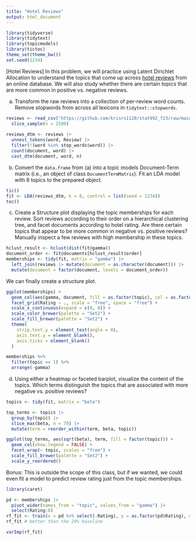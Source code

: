 ```yaml
---
title: "Hotel Reviews"
output: html_document
---
```


```r
library(tidyverse)
library(tidytext)
library(topicmodels)
library(tictoc)
theme_set(theme_bw())
set.seed(1234)
```
    
[Hotel Reviews] In this problem, we will practice using Latent Dirichlet
Allocation to understand the topics that come up across [hotel reviews](https://github.com/krisrs1128/stat479_s22/blob/main/_slides/week11/exercises/reviews.csv?raw=true) from an
online database. We will also study whether there are certain topics that are
more common in positive vs. negative reviews.

a. Transform the raw reviews into a collection of per-review word counts.
Remove stopwords from across all lexicons in `tidytext::stopwords`.

```r
reviews <- read_csv("https://github.com/krisrs1128/stat992_f23/raw/main/activities/week12/reviews.csv") |>
  slice_sample(n = 2500)
  
reviews_dtm <- reviews |>
  unnest_tokens(word, Review) |>
  filter(!(word %in% stop_words$word)) |>
  count(document, word) |>
  cast_dtm(document, word, n)
```

b. Convert the `data.frame` from (a) into a topic models Document-Term
matrix (i.e., an object of class `DocumentTermMatrix`). Fit an LDA model
with 8 topics to the prepared object.

```r
tic()
fit <- LDA(reviews_dtm, k = 8, control = list(seed = 1234))
toc()
```

c. Create a Structure plot displaying the topic memberships for each review.
Sort reviews according to their order on a hierarchical clustering tree, and
facet documents according to hotel rating. Are there certain topics that appear
to be more common in negative vs. positive reviews? Manually inspect a few
reviews with high membership in these topics.

```r
hclust_result <- hclust(dist(fit@gamma))
document_order <- fit@documents[hclust_result$order]
memberships <- tidy(fit, matrix = "gamma") |>
  left_join(reviews |> mutate(document = as.character(document))) |>
  mutate(document = factor(document, levels = document_order))
```

We can finally create a structure plot.

```r
ggplot(memberships) +
  geom_col(aes(gamma, document, fill = as.factor(topic), col = as.factor(topic))) +
  facet_grid(Rating ~ ., scale = "free", space = "free") +
  scale_x_continuous(expand = c(0, 0)) +
  scale_color_brewer(palette = "Set2") +
  scale_fill_brewer(palette = "Set2") +
  theme(
    strip.text.y = element_text(angle = 0),
    axis.text.y = element_blank(),
    axis.ticks = element_blank()
  )
```

```r
memberships %>% 
  filter(topic == 1) %>% 
  arrange(-gamma)
```

d. Using either a heatmap or faceted barplot, visualize the content of the
topics. Which terms distinguish the topics that are associated with more
negative vs. positive reviews?

```r
topics <- tidy(fit, matrix = "beta")

top_terms <- topics |>
  group_by(topic) |>
  slice_max(beta, n = 70) |>
  mutate(term = reorder_within(term, beta, topic))

ggplot(top_terms, aes(sqrt(beta), term, fill = factor(topic))) +
  geom_col(show.legend = FALSE) +
  facet_wrap(~ topic, scales = "free") +
  scale_fill_brewer(palette = "Set2") +
  scale_y_reordered()
```

Bonus: This is outside the scope of this class, but if we wanted, we could even
fit a model to predict review rating just from the topic memberships.

```r
library(caret)

pd <- memberships |>
  pivot_wider(names_from = "topic", values_from = "gamma") |>
  select(Rating:8)
rf_fit <- train(x = pd %>% select(-Rating), y = as.factor(pd$Rating), method = "rf")
rf_fit # better than the 20% baseline

varImp(rf_fit)
```




